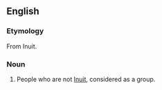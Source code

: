 ==English==

===Etymology===
From Inuit.

===Noun===
{{en-plural noun}}

# People who are not [[Inuit]], considered as a group.